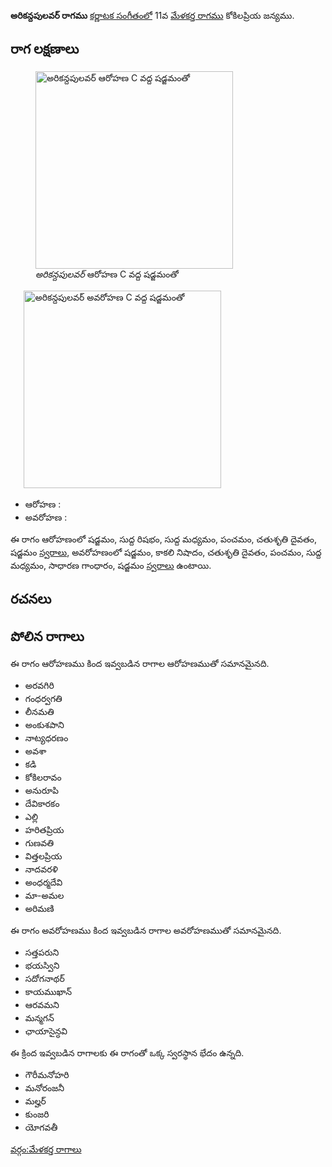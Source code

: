 {{Infobox ragam
	| name          	= అరికన్దపులవర్
	| synonym	    	= 
	| mela          	= 
	| chakra        	= 
	| janaka        	= 
	| type          	= ఔడవ-షడవ
	| arohanam      	= {{svaraC|S|R1|M1|P|D2|S'}} 
	| avarohanam    	= {{svaraC|S'|N3|D2|P|M1|G2|S}}
	| jeeva         	=
	| chhaya        	=
	| nyasa         	=
	| vishesha      	= 
	| equivalent  		= 
}}
{{కర్ణాటక సంగీత రాగాలు}}
'''అరికన్దపులవర్ రాగము''' [[కర్ణాటక సంగీతం]]లో 11వ [[మేళకర్త రాగము]] కోకిలప్రియ జన్యము. 


==రాగ లక్షణాలు==
[[Image:arikandapulavar_ar_kb2wiki.png|thumb|right|316px|''అరికన్దపులవర్'' ఆరోహణ C వద్ద షడ్జమంతో]]
	[[Image:arikandapulavar_av_kb2wiki.png|thumb|right|316px|''అరికన్దపులవర్'' అవరోహణ C వద్ద షడ్జమంతో]]

* ఆరోహణ : {{svaraC|S|R1|M1|P|D2|S'}} 
* అవరోహణ : {{svaraC|S'|N3|D2|P|M1|G2|S}}

ఈ రాగం ఆరోహణంలో షడ్జమం, సుద్ద  రిషభం, సుద్ద మధ్యమం, పంచమం, చతుశృతి దైవతం, షడ్జమం [[స్వరాలు]], అవరోహణంలో షడ్జమం, కాకలి  నిషాదం, చతుశృతి దైవతం, పంచమం, సుద్ద మధ్యమం, సాధారణ  గాంధారం, షడ్జమం [[స్వరాలు]] ఉంటాయి.

==రచనలు==



==పోలిన రాగాలు==
ఈ రాగం ఆరోహణము కింద ఇవ్వబడిన రాగాల ఆరోహణముతో సమానమైనది.
* అరవగిరి
* గంధర్వగతి
* లీనమతి
* అంకుశపాని
* నాట్యధరణం
* అవశా
* కడి
* కోకిలరావం
* అనురూపి
* దేవికారకం
* ఎల్లి
* హరితప్రియ
* గుణవతి
* విత్తలప్రియ
* నాదవరళి
* అంధర్మదేవి
* మా-అమల
* అరిమణి

ఈ రాగం అవరోహణము కింద ఇవ్వబడిన రాగాల అవరోహణముతో సమానమైనది.
* సత్తపరుని
* భయస్విని
* సదోగనాథర్
* కాయముఖాన్
*  ఆరవమని
* మన్మగన్
* ఛాయాసైన్ధవి

ఈ క్రింద ఇవ్వబడిన రాగాలకు ఈ రాగంతో ఒక్క స్వరస్థాన భేదం ఉన్నది.
* గౌరీమనోహరి
* మనోరంజనీ
* మల్హర్
* కుంజరి
*  యోగవతీ



[[వర్గం:మేళకర్త రాగాలు]]